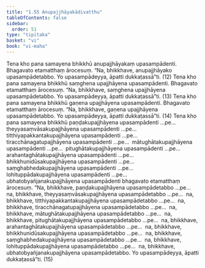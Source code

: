 ```yaml
---
title: "1.55 Anupajjhāyakādivatthu"
tableOfContents: false
sidebar:
  order: 51
type: "tipitaka"
basket: "vi"
book: "vi-maha"
---
```



<DynamicBreadcrumb />

<Division number="117" book="vi-maha">

<Paragraph number="491" book="vi-maha">
Tena kho pana samayena bhikkhū anupajjhāyakaṃ upasampādenti. Bhagavato etamatthaṃ ārocesuṃ. “Na, bhikkhave, anupajjhāyako upasampādetabbo. Yo upasampādeyya, āpatti dukkaṭassā”ti. (12)
</Paragraph>

<Paragraph number="492" book="vi-maha">
Tena kho pana samayena bhikkhū saṃghena upajjhāyena upasampādenti. Bhagavato etamatthaṃ ārocesuṃ. “Na, bhikkhave, saṃghena upajjhāyena upasampādetabbo. Yo upasampādeyya, āpatti dukkaṭassā”ti. (13)
</Paragraph>

<Paragraph number="493" book="vi-maha">
Tena kho pana samayena bhikkhū gaṇena upajjhāyena upasampādenti. Bhagavato etamatthaṃ ārocesuṃ. “Na, bhikkhave, gaṇena upajjhāyena upasampādetabbo. Yo upasampādeyya, āpatti dukkaṭassā”ti. (14)
</Paragraph>

<Paragraph number="494" book="vi-maha">
Tena kho pana samayena bhikkhū paṇḍakupajjhāyena upasampādenti …pe…  theyyasaṃvāsakupajjhāyena upasampādenti …pe…  titthiyapakkantakupajjhāyena upasampādenti …pe…  tiracchānagatupajjhāyena upasampādenti …pe…  mātughātakupajjhāyena upasampādenti …pe…  pitughātakupajjhāyena upasampādenti …pe…  arahantaghātakupajjhāyena upasampādenti …pe…  bhikkhunidūsakupajjhāyena upasampādenti …pe…  saṃghabhedakupajjhāyena upasampādenti …pe…  lohituppādakupajjhāyena upasampādenti …pe…  ubhatobyañjanakupajjhāyena upasampādenti bhagavato etamatthaṃ ārocesuṃ. “Na, bhikkhave, paṇḍakupajjhāyena upasampādetabbo …pe…  na, bhikkhave, theyyasaṃvāsakupajjhāyena upasampādetabbo …pe…  na, bhikkhave, titthiyapakkantakupajjhāyena upasampādetabbo …pe…  na, bhikkhave, tiracchānagatupajjhāyena upasampādetabbo …pe…  na, bhikkhave, mātughātakupajjhāyena upasampādetabbo …pe…  na, bhikkhave, pitughātakupajjhāyena upasampādetabbo …pe…  na, bhikkhave, arahantaghātakupajjhāyena upasampādetabbo …pe…  na, bhikkhave, bhikkhunidūsakupajjhāyena upasampādetabbo …pe…  na, bhikkhave, saṃghabhedakupajjhāyena upasampādetabbo …pe…  na, bhikkhave, lohituppādakupajjhāyena upasampādetabbo …pe…  na, bhikkhave, ubhatobyañjanakupajjhāyena upasampādetabbo. Yo upasampādeyya, āpatti dukkaṭassā”ti. (15)
</Paragraph>
</Division>